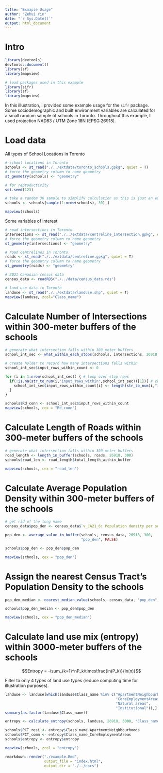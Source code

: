 ```yaml
---
title: "Exmaple Usage"
author: "Zehui Yin"
date: "`r Sys.Date()`"
output: html_document
---
```


# Intro

```r
library(devtools)
devtools::document()
library(sf)
library(mapview)
```

```r
# load packages used in this example
library(sifr)
library(sf)
library(mapview)
```

In this illustration, I provided some example usage for the `sifr` package. Some 
sociodemographic and built environment variables are calculated for a small 
random sample of schools in Toronto. Throughout this example, I used projection
NAD83 / UTM Zone 18N (EPSG:26918).

# Load data

All types of School Locations in Toronto

```r
# school locations in Toronto
schools <- st_read("./../extdata/toronto_schools.gpkg", quiet = T)
# force the geometry column to name geometry
st_geometry(schools) <- "geometry"

# for reproductivity
set.seed(123)

# take a random 30 sample to simplify calculation as this is just an example
schools <- schools[sample(1:nrow(schools), 30),]

mapview(schools)
```

Some variables of interest

```r
# road intersections in Toronto
intersections <- st_read("./../extdata/centreline_intersection.gpkg", quiet = T)
# force the geometry column to name geometry
st_geometry(intersections) <- "geometry"

# road centrelines in Toronto
roads <- st_read("./../extdata/centreline.gpkg", quiet = T)
# force the geometry column to name geometry
st_geometry(roads) <- "geometry"

# 2021 Canadian census data
census_data <- readRDS("./../data/census_data.rds")

# land use data in Toronto
landuse <- st_read("./../extdata/landuse.shp", quiet = T)
mapview(landuse, zcol="Class_name")
```

# Calculate Number of Intersections within 300-meter buffers of the schools

```r
# generate what intersection falls within 300 meter buffers
school_int_sec <- what_within_each_stops(schools, intersections, 26918, 300)

# create holder to record how many intersections falls within
school_int_sec$input_rows_within_count <- 0

for (i in 1:nrow(school_int_sec)) { # loop over stop rows
  if(!is.na(str_to_num(i,"input_rows_within",school_int_sec))[1]){ # check whether there is intersection falls within
    school_int_sec$input_rows_within_count[i] <- length(str_to_num(i,"input_rows_within",school_int_sec)) # record the number of intersections
  }
}

schools$Rd_conn <- school_int_sec$input_rows_within_count
mapview(schools, cex = "Rd_conn")
```

# Calculate Length of Roads within 300-meter buffers of the schools

```r
# generate what intersection falls within 300 meter buffers
road_length <- length_in_buffer(schools, roads, 26918, 300)
schools$road_len <- road_length$total_length_within_buffer

mapview(schools, cex = "road_len")
```

# Calculate Average Population Density within 300-meter buffers of the schools

```r
# get rid of the long name
census_data$pop_den <- census_data$`v_CA21_6: Population density per square kilometre`

pop_den <- average_value_in_buffer(schools, census_data, 26918, 300, 
                                   "pop_den", FALSE)

schools$pop_den <- pop_den$pop_den

mapview(schools, cex = "pop_den")
```

# Assign the nearest Census Tract's Population Density to the schools

```r
pop_den_median <- nearest_median_value(schools, census_data, "pop_den", 26918)

schools$pop_den_median <- pop_den$pop_den

mapview(schools, cex = "pop_den_median")
```

# Calculate land use mix (entropy) within 3000-meter buffers of the schools

$$Entropy = -\sum_{k=1}^nP_k\times\frac{ln(P_k)}{ln(n)}$$

Filter to only 4 types of land use types (reduce computing time for illustration purposes).

```r
landuse <- landuse[which(landuse$Class_name %in% c("ApartmentNeighbourhoods",
                                                   "CoreEmploymentAreas",
                                                   "Natural areas",
                                                   "Institutional")),]
summary(as.factor(landuse$Class_name))
```

```r
entropy <- calculate_entropy(schools, landuse, 26918, 3000, "Class_name", FALSE)

schools$PCT_resi <- entropy$Class_name_ApartmentNeighbourhoods
schools$PCT_comm <- entropy$Class_name_CoreEmploymentAreas
schools$entropy <- entropy$entropy

mapview(schools, zcol = "entropy")
```

```r
rmarkdown::render("./example.Rmd", 
                  output_file = "index.html", 
                  output_dir = "./../docs")
```
